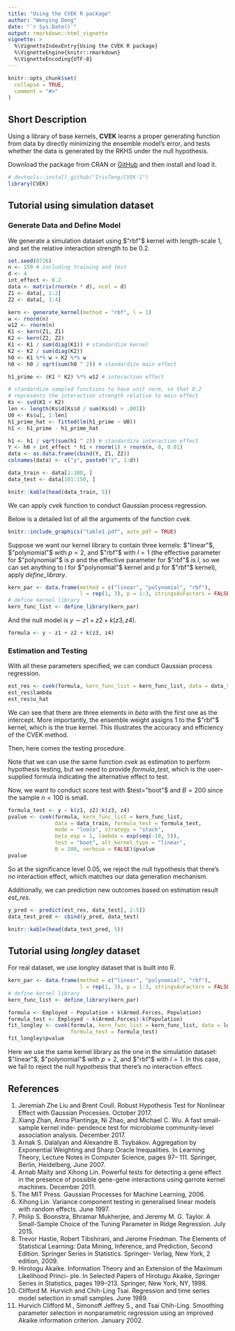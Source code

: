 ```yaml
---
title: "Using the CVEK R package"
author: "Wenying Deng"
date: "`r Sys.Date()`"
output: rmarkdown::html_vignette
vignette: >
  %\VignetteIndexEntry{Using the CVEK R package}
  %\VignetteEngine{knitr::rmarkdown}
  %\VignetteEncoding{UTF-8}
---
```


```r
knitr::opts_chunk$set(
  collapse = TRUE,
  comment = "#>"
)
```

## Short Description

Using a library of base kernels, **CVEK** learns a proper generating function from data by directly minimizing the ensemble model’s error, and tests whether the data is generated by the RKHS under the null hypothesis.

Download the package from CRAN or [GitHub](https://github.com/IrisTeng/CVEK-1) and then install and load it.

```r
# devtools::install_github("IrisTeng/CVEK-1")
library(CVEK)
```


## Tutorial using simulation dataset

### Generate Data and Define Model

We generate a simulation dataset using $"rbf"$ kernel with length-scale $1$, and set the relative interaction strength to be $0.2$. 

```r
set.seed(0726)
n <- 150 # including training and test
d <- 4
int_effect <- 0.2
data <- matrix(rnorm(n * d), ncol = d)
Z1 <- data[, 1:2]
Z2 <- data[, 3:4]

kern <- generate_kernel(method = "rbf", l = 1)
w <- rnorm(n)
w12 <- rnorm(n)
K1 <- kern(Z1, Z1)
K2 <- kern(Z2, Z2)
K1 <- K1 / sum(diag(K1)) # standardize kernel
K2 <- K2 / sum(diag(K2))
h0 <- K1 %*% w + K2 %*% w
h0 <- h0 / sqrt(sum(h0 ^ 2)) # standardize main effect

h1_prime <- (K1 * K2) %*% w12 # interaction effect

# standardize sampled functions to have unit norm, so that 0.2
# represents the interaction strength relative to main effect
Ks <- svd(K1 + K2)
len <- length(Ks$d[Ks$d / sum(Ks$d) > .001])
U0 <- Ks$u[, 1:len]
h1_prime_hat <- fitted(lm(h1_prime ~ U0))
h1 <- h1_prime - h1_prime_hat

h1 <- h1 / sqrt(sum(h1 ^ 2)) # standardize interaction effect
Y <- h0 + int_effect * h1 + rnorm(1) + rnorm(n, 0, 0.01)
data <- as.data.frame(cbind(Y, Z1, Z2))
colnames(data) <- c("y", paste0("z", 1:d))

data_train <- data[1:100, ]
data_test <- data[101:150, ]
```


```r
knitr::kable(head(data_train, 5))
```


We can apply *cvek* function to conduct Gaussian process regression.

Below is a detailed list of all the arguments of the function *cvek*.
```r
knitr::include_graphics("table1.pdf", auto_pdf = TRUE)
```


Suppose we want our kernel library to contain three kernels: $"linear"$, $"polynomial"$ with $p=2$, and $"rbf"$ with $l=1$ (the effective parameter for $"polynomial"$ is $p$ and the effective 
parameter for $"rbf"$ is $l$, so we can set anything to $l$ for $"polynomial"$ kernel and $p$ for
$"rbf"$ kernel), apply *define_library*.

```r
kern_par <- data.frame(method = c("linear", "polynomial", "rbf"), 
                       l = rep(1, 3), p = 1:3, stringsAsFactors = FALSE)
# define kernel library
kern_func_list <- define_library(kern_par)
```

And the null model is $y \sim z1 + z2 + k(z3, z4)$.
```r
formula <- y ~ z1 + z2 + k(z3, z4)
```



### Estimation and Testing

With all these parameters specified, we can conduct Gaussian process regression.

```r
est_res <- cvek(formula, kern_func_list = kern_func_list, data = data_train)
est_res$lambda
est_res$u_hat
```

We can see that there are three elements in $beta$ with the first one as the intercept. More
importantly, the ensemble weight assigns $1$ to the $"rbf"$ kernel, which is the true kernel. 
This illustrates the accuracy and efficiency of the CVEK method.

Then, here comes the testing procedure. 

Note that we can use the same function *cvek* as estimation to perform hypothesis testing, but we need to provide $formula\_test$, which is the user-supplied formula indicating the alternative 
effect to test.

Now, we want to conduct score test with $test="boot"$ and $B=200$ since the sample $n=100$ is small.

```r
formula_test <- y ~ k(z1, z2):k(z3, z4)
pvalue <- cvek(formula, kern_func_list = kern_func_list, 
               data = data_train, formula_test = formula_test,
               mode = "loocv", strategy = "stack",
               beta_exp = 1, lambda = exp(seq(-10, 5)),
               test = "boot", alt_kernel_type = "linear",
               B = 200, verbose = FALSE)$pvalue
pvalue
```

So at the significance level $0.05$, we reject the null hypothesis that there's no interaction effect, which matches our data generation mechanism.


Additionally, we can prediction new outcomes based on estimation result *est_res*.

```r
y_pred <- predict(est_res, data_test[, 2:5])
data_test_pred <- cbind(y_pred, data_test)
```


```r
knitr::kable(head(data_test_pred, 5))
```


## Tutorial using *longley* dataset

For real dataset, we use *longley* dataset that is built into R. 

```r
kern_par <- data.frame(method = c("linear", "polynomial", "rbf"), 
                       l = rep(1, 3), p = 1:3, stringsAsFactors = FALSE)
# define kernel library
kern_func_list <- define_library(kern_par)

formula <- Employed ~ Population + k(Armed.Forces, Population)
formula_test <- Employed ~ k(Armed.Forces):k(Population)
fit_longley <- cvek(formula, kern_func_list = kern_func_list, data = longley, 
                    formula_test = formula_test)
fit_longley$pvalue
```
Here we use the same kernel library as the one in the simulation dataset: $"linear"$, $"polynomial"$ with $p=2$, and $"rbf"$ with $l=1$. In this case, we fail to reject the null hypothesis that there's no interaction effect. 


## References

1.  Jeremiah Zhe Liu and Brent Coull. Robust Hypothesis Test for Nonlinear Effect       with Gaussian Processes. October 2017.
1.  Xiang Zhan, Anna Plantinga, Ni Zhao, and Michael C. Wu. A fast small-sample         kernel inde- pendence test for microbiome community-level association analysis.     December 2017.
1.  Arnak S. Dalalyan and Alexandre B. Tsybakov. Aggregation by Exponential             Weighting and Sharp Oracle Inequalities. In Learning Theory, Lecture Notes in       Computer Science, pages 97– 111. Springer, Berlin, Heidelberg, June 2007.
1.  Arnab Maity and Xihong Lin. Powerful tests for detecting a gene effect in the       presence of possible gene-gene interactions using garrote kernel machines.          December 2011.
1.  The MIT Press. Gaussian Processes for Machine Learning, 2006.
1.  Xihong Lin. Variance component testing in generalised linear models with random     effects. June 1997.
1.  Philip S. Boonstra, Bhramar Mukherjee, and Jeremy M. G. Taylor. A Small-Sample      Choice of the Tuning Parameter in Ridge Regression. July 2015.
1.  Trevor Hastie, Robert Tibshirani, and Jerome Friedman. The Elements of              Statistical Learning: Data Mining, Inference, and Prediction, Second Edition.       Springer Series in Statistics. Springer- Verlag, New York, 2 edition, 2009.
1.  Hirotogu Akaike. Information Theory and an Extension of the Maximum Likelihood      Princi- ple. In Selected Papers of Hirotugu Akaike, Springer Series in              Statistics, pages 199–213. Springer, New York, NY, 1998.
1.  Clifford M. Hurvich and Chih-Ling Tsai. Regression and time series model            selection in small samples. June 1989.
1.  Hurvich Clifford M., Simonoff Jeffrey S., and Tsai Chih-Ling. Smoothing             parameter selection in nonparametric regression using an improved Akaike            information criterion. January 2002.
